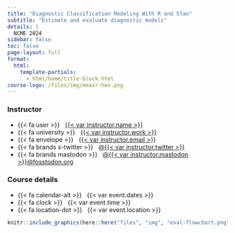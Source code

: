```yaml
---
title: "Diagnostic Classification Modeling With R and Stan"
subtitle: "Estimate and evaluate diagnostic models"
details: |
  NCME 2024
sidebar: false
toc: false
page-layout: full
format:
  html:
    template-partials: 
      - html/home/title-block.html
course-logo: /files/img/measr-hex.png
---
```


:::: {.home}

::: {.grid .course-details}

::: {.g-col-12 .g-col-sm-6}
### Instructor

- {{< fa user >}} &nbsp; [{{< var instructor.name >}}]({{< var instructor.url >}})
- {{< fa university >}} &nbsp; [{{< var instructor.work >}}]({{< var instructor.work_url >}})
- {{< fa envelope >}} &nbsp; [{{< var instructor.email >}}](mailto:{{< instructor.email >}})
- {{< fa brands x-twitter >}} &nbsp; [@{{< var instructor.twitter >}}](https://www.twitter.com/{{< var instructor.twitter >}})
- {{< fa brands mastodon >}} &nbsp; [@{{< var instructor.mastodon >}}@fosstodon.org](https://www.fosstodon.org/@{{< var instructor.mastodon >}})
:::

::: {.g-col-12 .g-col-sm-6}
### Course details

- {{< fa calendar-alt >}} &nbsp; {{< var event.dates >}}
- {{< fa clock >}} &nbsp; {{< var event.time >}}
- {{< fa location-dot >}} &nbsp; {{< var event.location >}}
:::

:::

```r
knitr::include_graphics(here::here("files", "img", "eval-flowchart.png"), error = FALSE)
```

:::
